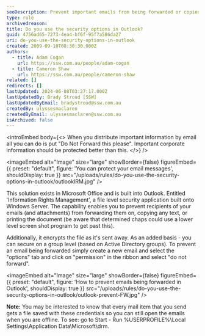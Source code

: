 ```yaml
---
seoDescription: Prevent important emails from being forwarded or copied with Outlook's Information Rights Management feature.
type: rule
archivedreason:
title: Do you use the security options in Outlook?
guid: 4756ad65-7273-4ea4-bf6f-95f7a586da27
uri: do-you-use-the-security-options-in-outlook
created: 2009-09-10T08:30:30.000Z
authors:
  - title: Adam Cogan
    url: https://ssw.com.au/people/adam-cogan
  - title: Cameron Shaw
    url: https://ssw.com.au/people/cameron-shaw
related: []
redirects: []
lastUpdated: 2024-06-08T03:27:17.000Z
lastUpdatedBy: Brady Stroud [SSW]
lastUpdatedByEmail: bradystroud@ssw.com.au
createdBy: ulyssesmaclaren
createdByEmail: ulyssesmaclaren@ssw.com.au
isArchived: false
---
```


<introEmbed
  body={<>
When you distribute important information by email all you can do is put "Do Not Forward this please". Important corporate information should be protected better than this.
  </>}
/>

<imageEmbed
  alt="Image"
  size="large"
  showBorder={false}
  figureEmbed={{
    preset: "default",
    figure: 'You can protect your email messages',
    shouldDisplay: true
  }}
  src="/uploads/rules/do-you-use-the-security-options-in-outlook/outlookIRM.jpg"
/>

This solution exists in Microsoft Office and is built into Outlook. Entitled 'Information Rights Management', a file level security application built onto Windows Server. The capability enables you to prevent recipients of your emails (and attachments) from forwarding them on, copying any text, or printing the document (be aware that determined chaps could use a lower level screen shot program to get past this).

Additionally, it encrypts the file as it's sent away. As an added basis - you can secure on a group level (based on Active Directory groups). To prevent an email being forwarded simply create a new email and select the "options" tab and click on "permission" in the ribbon and select "do not forward".


<imageEmbed
  alt="Image"
  size="large"
  showBorder={false}
  figureEmbed={{
    preset: "default",
    figure: 'How to prevent emails being forwarded in Outlook',
    shouldDisplay: true
  }}
  src="/uploads/rules/do-you-use-the-security-options-in-outlook/outlook-prevent-FW.jpg"
/>

**Note:** You may be interested to know that every mail item that you send gets a file saved with these credentials so you can still open the emails when you are offline. To see: go to Start - Run %USERPROFILE%\Local Settings\Application Data\Microsoft\drm.
